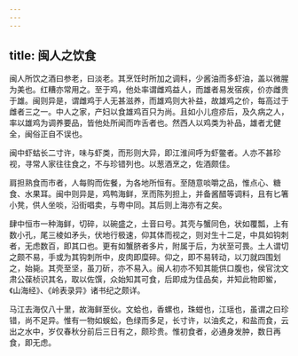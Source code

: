 ```yaml
---
---
---
```

title: 闽人之饮食
---



闽人所饮之酒曰参老，曰淡老。其烹饪时所加之调料，少酱油而多虾油，盖以微腥为美也。红糟亦常用之。至于鸡，他处率谓雌鸡益人，而雄者易发宿疾，价亦雌贵于雄。闽则异是，谓雌鸡于人无甚滋养，而雄鸡则大补益，故雄鸡之价，每高过于雌者三之一。中人之家，产妇以食雄鸡百只为尚。且如小儿痘疹后，及久病之人，率以雄鸡为调养要品，皆他处所闻而咋舌者也。然西人以鸡类为补品，雄者尤健全，闽俗正自不误也。

闽中虾蛄长二寸许，味与虾类，而形则大异，即江淮间呼为虾鳖者。人亦不甚珍视，寻常人家往往食之，不与珍错列也。以葱酒烹之，佐酒颇佳。

肩担熟食而市者，人每购而佐餐，为各地所恒有。至随意啖嚼之品，惟点心、糖食、水果耳。闽中则异是，鸡鸭海鲜，烹而陈列担上，并备酱醋等调料，且有匕箸小凳，供人坐啖，沿街唱卖，与粤中同。其后则上海亦有之矣。

肆中恒市一种海鲜，切碎，以碗盛之，土音曰号。其壳与蟹同色，状如覆瓢，上有数小孔，尾三棱如矛头，伏地行极速，仰其体而视之，则对生十二足，中具如钩刺者，无虑数百，即其口也。更有如蟹脐者多片，附属于后，为状至可畏。土人谓切之颇不易，手或为其钩刺所中，皮肉即糜碎。仰之，即不易转动，以刀就四围划之，始毙。其壳至坚，虽刀斫，亦不易入。闽人初亦不知其能供口腹也，侯官沈文肃公葆桢识其名，取以佐馔，众始知其可食，后即成为佳品矣，并知此物即鲎，《山海经》、《岭表录异》诸书纪之颇详。

马江去海仅八十里，故海鲜至伙。文蛤也，香螺也，珠蚶也，江瑶也，虽谓之曰珍错，尚不足异。惟有一物如蜈蚣，色绿而多足，长寸许，以油炙之，和盐而食，云出之水中，岁仅春秋分前后三日有之，颇珍贵。惟初食者，必通身发肿，数日再食，即无虑。